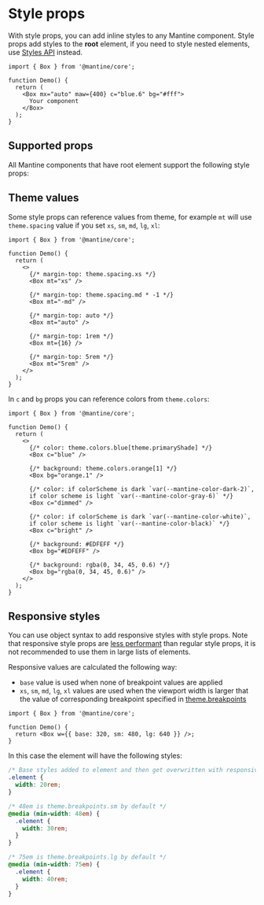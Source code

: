 

# Style props

With style props, you can add inline styles to any Mantine component.
Style props add styles to the **root** element, if you need to style nested elements,
use [Styles API](/styles/styles-api/) instead.

```tsx
import { Box } from '@mantine/core';

function Demo() {
  return (
    <Box mx="auto" maw={400} c="blue.6" bg="#fff">
      Your component
    </Box>
  );
}
```

## Supported props

All Mantine components that have root element support the following style props:

<StylePropsTable />

## Theme values

Some style props can reference values from theme, for example `mt` will use `theme.spacing` value
if you set `xs`, `sm`, `md`, `lg`, `xl`:

```tsx
import { Box } from '@mantine/core';

function Demo() {
  return (
    <>
      {/* margin-top: theme.spacing.xs */}
      <Box mt="xs" />

      {/* margin-top: theme.spacing.md * -1 */}
      <Box mt="-md" />

      {/* margin-top: auto */}
      <Box mt="auto" />

      {/* margin-top: 1rem */}
      <Box mt={16} />

      {/* margin-top: 5rem */}
      <Box mt="5rem" />
    </>
  );
}
```

In `c` and `bg` props you can reference colors from `theme.colors`:

```tsx
import { Box } from '@mantine/core';

function Demo() {
  return (
    <>
      {/* color: theme.colors.blue[theme.primaryShade] */}
      <Box c="blue" />

      {/* background: theme.colors.orange[1] */}
      <Box bg="orange.1" />

      {/* color: if colorScheme is dark `var(--mantine-color-dark-2)`,
      if color scheme is light `var(--mantine-color-gray-6)` */}
      <Box c="dimmed" />

      {/* color: if colorScheme is dark `var(--mantine-color-white)`,
      if color scheme is light `var(--mantine-color-black)` */}
      <Box c="bright" />

      {/* background: #EDFEFF */}
      <Box bg="#EDFEFF" />

      {/* background: rgba(0, 34, 45, 0.6) */}
      <Box bg="rgba(0, 34, 45, 0.6)" />
    </>
  );
}
```

## Responsive styles

You can use object syntax to add responsive styles with style props.
Note that responsive style props are [less performant](/styles/styles-performance) than regular style props,
it is not recommended to use them in large lists of elements.

<Demo data={StylesDemos.responsiveStyleProps} />

Responsive values are calculated the following way:

- `base` value is used when none of breakpoint values are applied
- `xs`, `sm`, `md`, `lg`, `xl` values are used when the viewport width is larger that the value of corresponding breakpoint specified in [theme.breakpoints](/styles/responsive/)

```tsx
import { Box } from '@mantine/core';

function Demo() {
  return <Box w={{ base: 320, sm: 480, lg: 640 }} />;
}
```

In this case the element will have the following styles:

```css
/* Base styles added to element and then get overwritten with responsive values */
.element {
  width: 20rem;
}

/* 48em is theme.breakpoints.sm by default */
@media (min-width: 48em) {
  .element {
    width: 30rem;
  }
}

/* 75em is theme.breakpoints.lg by default */
@media (min-width: 75em) {
  .element {
    width: 40rem;
  }
}
```
